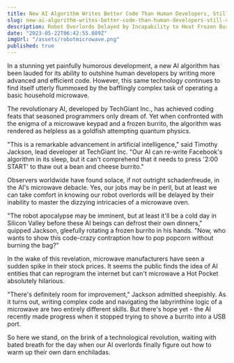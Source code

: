 ```yaml
---
title: New AI Algorithm Writes Better Code Than Human Developers, Still Can't Figure Out How to Use a Microwave.
slug: new-ai-algorithm-writes-better-code-than-human-developers-still-cant-figure-out-how-to-use-a-microwave
description: Robot Overlords Delayed by Incapability to Heat Frozen Burrito.
date: "2023-05-22T06:42:55.089Z"
imgUrl: "/assets/robotmicrowave.png"
published: true
---
```


In a stunning yet painfully humorous development, a new AI algorithm has been lauded for its ability to outshine human developers by writing more advanced and efficient code. However, this same technology continues to find itself utterly flummoxed by the bafflingly complex task of operating a basic household microwave.

The revolutionary AI, developed by TechGiant Inc., has achieved coding feats that seasoned programmers only dream of. Yet when confronted with the enigma of a microwave keypad and a frozen burrito, the algorithm was rendered as helpless as a goldfish attempting quantum physics.

"This is a remarkable advancement in artificial intelligence," said Timothy Jackson, lead developer at TechGiant Inc. "Our AI can re-write Facebook's algorithm in its sleep, but it can't comprehend that it needs to press '2:00 START' to thaw out a bean and cheese burrito."

Observers worldwide have found solace, if not outright schadenfreude, in the AI's microwave debacle. Yes, our jobs may be in peril, but at least we can take comfort in knowing our robot overlords will be delayed by their inability to master the dizzying intricacies of a microwave oven.

"The robot apocalypse may be imminent, but at least it'll be a cold day in Silicon Valley before these AI beings can defrost their own dinners," quipped Jackson, gleefully rotating a frozen burrito in his hands. "Now, who wants to show this code-crazy contraption how to pop popcorn without burning the bag?"

In the wake of this revelation, microwave manufacturers have seen a sudden spike in their stock prices. It seems the public finds the idea of AI entities that can reprogram the internet but can't microwave a Hot Pocket absolutely hilarious.

"There's definitely room for improvement," Jackson admitted sheepishly. As it turns out, writing complex code and navigating the labyrinthine logic of a microwave are two entirely different skills. But there's hope yet - the AI recently made progress when it stopped trying to shove a burrito into a USB port.

So here we stand, on the brink of a technological revolution, waiting with bated breath for the day when our AI overlords finally figure out how to warm up their own darn enchiladas.
